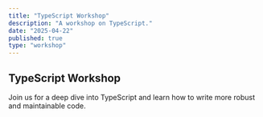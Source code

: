 ```yaml
---
title: "TypeScript Workshop"
description: "A workshop on TypeScript."
date: "2025-04-22"
published: true
type: "workshop"
---
```


## TypeScript Workshop

Join us for a deep dive into TypeScript and learn how to write more robust and maintainable code.
